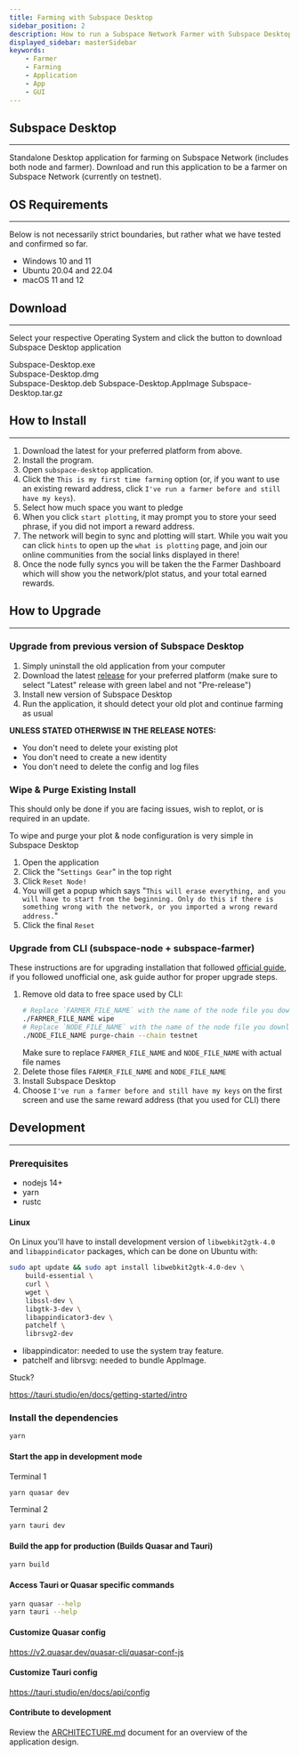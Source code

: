 ```yaml
---
title: Farming with Subspace Desktop
sidebar_position: 2
description: How to run a Subspace Network Farmer with Subspace Desktop
displayed_sidebar: masterSidebar
keywords:
    - Farmer
    - Farming
    - Application
    - App
    - GUI
---
```



## Subspace Desktop
---

Standalone Desktop application for farming on Subspace Network (includes both node and farmer).
Download and run this application to be a farmer on Subspace Network (currently on testnet).

## OS Requirements
---

Below is not necessarily strict boundaries, but rather what we have tested and confirmed so far.

- Windows 10 and 11
- Ubuntu 20.04 and 22.04
- macOS 11 and 12

## Download
---

Select your respective Operating System and click the button to download Subspace Desktop application

<Tabs>
    <TabItem value="windows" label="🖼️ Windows" default>
        <div className={styles.buttons}>
            <Link
            className="button button--secondary button--lg"
            to="https://github.com/subspace/subspace-desktop/releases/download/0.6.9/subspace-desktop_0.6.9_x64_en-US.msi">
            Subspace-Desktop.exe
            </Link>
        </div>
    </TabItem>
    <TabItem value="macOS" label="🍎 macOS" default>
        <div className={styles.buttons}>
            <Link
            className="button button--secondary button--lg"
            to="https://github.com/subspace/subspace-desktop/releases/download/0.6.9/subspace-desktop_0.6.9_x64.dmg">
            Subspace-Desktop.dmg
            </Link>
        </div>
    </TabItem>
    <TabItem value="linux" label="🐧 Linux" default>
        <div className={styles.buttons}>
            <Link
            className="button button--secondary button--lg"
            to="https://github.com/subspace/subspace-desktop/releases/download/0.6.9/subspace-desktop_0.6.9_amd64.deb">
            Subspace-Desktop.deb
            </Link>
            <Link
            className="button button--secondary button--lg"
            to="https://github.com/subspace/subspace-desktop/releases/download/0.6.9/subspace-desktop_0.6.9_amd64.AppImage">
            Subspace-Desktop.AppImage
            </Link>
            <Link
            className="button button--secondary button--lg"
            to="https://github.com/subspace/subspace-desktop/releases/download/0.6.9/subspace-desktop.app.tar.gz">
            Subspace-Desktop.tar.gz
            </Link>
        </div>
    </TabItem>
</Tabs>

## How to Install
---

1. Download the latest for your preferred platform from above.
2. Install the program.
3. Open `subspace-desktop` application.
4. Click the `This is my first time farming` option (or, if you want to use an existing reward address, click `I've run a farmer before and still have my keys`).
5. Select how much space you want to pledge
6. When you click `start plotting`, it may prompt you to store your seed phrase, if you did not import a reward address.
7. The network will begin to sync and plotting will start. While you wait you can click `hints` to open up the `what is plotting` page, and join our online communities from the social links displayed in there!
8. Once the node fully syncs you will be taken the the Farmer Dashboard which will show you the network/plot status, and your total earned rewards.
## How to Upgrade
---

### Upgrade from previous version of Subspace Desktop

1. Simply uninstall the old application from your computer
2. Download the latest [release](https://github.com/subspace/subspace-desktop/releases) for your preferred platform (make sure to select "Latest" release with green label and not "Pre-release")
3. Install new version of Subspace Desktop
4. Run the application, it should detect your old plot and continue farming as usual

**UNLESS STATED OTHERWISE IN THE RELEASE NOTES:**
- You don't need to delete your existing plot
- You don't need to create a new identity
- You don't need to delete the config and log files

### Wipe & Purge Existing Install

This should only be done if you are facing issues, wish to replot, or is required in an update. 

To wipe and purge your plot & node configuration is very simple in Subspace Desktop
1. Open the application
2. Click the "`Settings Gear`" in the top right
3. Click `Reset Node!`
4. You will get a popup which says "`This will erase everything, and you will have to start from the beginning. Only do this if there is something wrong with the network, or you imported a wrong reward address.`"
5. Click the final `Reset`

### Upgrade from CLI (subspace-node + subspace-farmer)

These instructions are for upgrading installation that followed [official guide](https://github.com/subspace/subspace/blob/main/docs/farming.md),
if you followed unofficial one, ask guide author for proper upgrade steps.

1. Remove old data to free space used by CLI:
    ```bash
    # Replace `FARMER_FILE_NAME` with the name of the node file you downloaded from releases
    ./FARMER_FILE_NAME wipe
    # Replace `NODE_FILE_NAME` with the name of the node file you downloaded from releases
    ./NODE_FILE_NAME purge-chain --chain testnet
    ```
   Make sure to replace `FARMER_FILE_NAME` and `NODE_FILE_NAME` with actual file names
2. Delete those files `FARMER_FILE_NAME` and `NODE_FILE_NAME`
3. Install Subspace Desktop
4. Choose `I've run a farmer before and still have my keys` on the first screen and use the same reward address (that you used for CLI) there

## Development
---

### Prerequisites

- nodejs 14+
- yarn
- rustc

#### Linux

On Linux you'll have to install development version of `libwebkit2gtk-4.0` and `libappindicator` packages, which can be done on Ubuntu with:

```bash
sudo apt update && sudo apt install libwebkit2gtk-4.0-dev \
    build-essential \
    curl \
    wget \
    libssl-dev \
    libgtk-3-dev \
    libappindicator3-dev \
    patchelf \
    librsvg2-dev
```

- libappindicator: needed to use the system tray feature.
- patchelf and librsvg: needed to bundle AppImage.

Stuck?

https://tauri.studio/en/docs/getting-started/intro

### Install the dependencies

```bash
yarn
```

#### Start the app in development mode

Terminal 1

```bash
yarn quasar dev
```

Terminal 2

```bash
yarn tauri dev
```

#### Build the app for production (Builds Quasar and Tauri)

```bash
yarn build
```

#### Access Tauri or Quasar specific commands

```bash
yarn quasar --help
yarn tauri --help
```

#### Customize Quasar config
<https://v2.quasar.dev/quasar-cli/quasar-conf-js>

#### Customize Tauri config
<https://tauri.studio/en/docs/api/config>

#### Contribute to development
Review the [ARCHITECTURE.md](https://github.com/subspace/subspace-desktop/blob/main/ARCHITECTURE.md) document for an overview of the application design.
